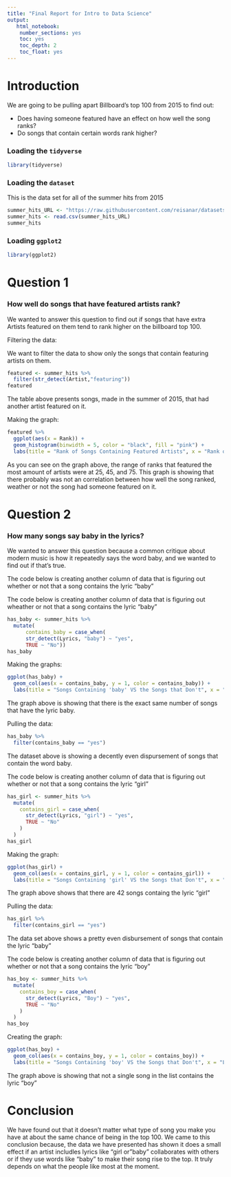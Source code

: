 ```yaml
---
title: "Final Report for Intro to Data Science"
output:
   html_notebook:
    number_sections: yes
    toc: yes
    toc_depth: 2
    toc_float: yes
---
```



# Introduction

We are going to be pulling apart Billboard's top 100 from 2015 to find out:

- Does having someone featured have an effect on how well the song ranks?
- Do songs that contain certain words rank higher?


### Loading the `tidyverse` 

```r
library(tidyverse)
```


### Loading the `dataset`

This is the data set for all of the summer hits from 2015

```r
summer_hits_URL <- "https://raw.githubusercontent.com/reisanar/datasets/master/BB_top100_2015.csv"
summer_hits <- read.csv(summer_hits_URL)
summer_hits
```



### Loading `ggplot2`

```r
library(ggplot2)
```





# Question 1

### How well do songs that have featured  artists rank?

We wanted to answer this question to find out if songs that have extra Artists featured on them tend to rank higher on the billboard top 100. 

Filtering the data:

We want to filter the data to show only the songs that contain featuring artists on them. 

```r
featured <- summer_hits %>%
  filter(str_detect(Artist,"featuring"))
featured
```
The table above presents songs, made in the summer of 2015, that had another artist featured on it. 


Making the graph:

```r
featured %>% 
  ggplot(aes(x = Rank)) +
  geom_histogram(binwidth = 5, color = "black", fill = "pink") +
  labs(title = "Rank of Songs Containing Featured Artists", x = "Rank of song (out of 100)", y = "Count of Songs")
```

As you can see on the graph above, the range of ranks that featured the most amount of artists were at 25, 45, and 75. This graph is showing that there probably was not an correlation between how well the song ranked, weather or not the song had someone featured on it. 



# Question 2

### How many songs say baby in the lyrics?

We wanted to answer this question because a common critique about modern music is how it repeatedly says the word baby, and we wanted to find out if that's true. 


The code below is creating another column of data that is figuring out whether or not that a song contains the lyric "baby"

The code below is creating another column of data that is figuring out wheather or not that a song contains the lyric "baby"


```r
has_baby <- summer_hits %>% 
  mutate(
      contains_baby = case_when(
      str_detect(Lyrics, "baby") ~ "yes", 
      TRUE ~ "No"))
has_baby
```


Making the graphs:

```r
ggplot(has_baby) +
  geom_col(aes(x = contains_baby, y = 1, color = contains_baby)) +
  labs(title = "Songs Containing 'baby' VS the Songs that Don't", x = "Lyrics", y = "Number of Songs")
```

The graph above is showing that there is the exact same number of songs that have the lyric baby. 


Pulling the data:

```r
has_baby %>% 
  filter(contains_baby == "yes")
```
The dataset above is showing a decently even dispursement of songs that contain the word baby. 


The code below is creating another column of data that is figuring out whether or not that a song contains the lyric "girl"

```r
has_girl <- summer_hits %>% 
  mutate(
    contains_girl = case_when(
      str_detect(Lyrics, "girl") ~ "yes", 
      TRUE ~ "No"
    )
  ) 
has_girl
```

Making the graph:

```r
ggplot(has_girl) +
  geom_col(aes(x = contains_girl, y = 1, color = contains_girl)) +
  labs(title = "Songs Containing 'girl' VS the Songs that Don't", x = "Lyrics", y = "Number of Songs")
```

The graph above shows that there are 42 songs  containg the lyric "girl"

Pulling the data:

```r
has_girl %>% 
  filter(contains_girl == "yes")
```
The data set above shows a pretty even disbursement of songs that contain the lyric "baby" 



The code below is creating another column of data that is figuring out whether or not that a song contains the lyric "boy"

```r
has_boy <- summer_hits %>% 
  mutate(
    contains_boy = case_when(
      str_detect(Lyrics, "Boy") ~ "yes", 
      TRUE ~ "No"
    )
  ) 
has_boy
```

Creating the graph:

```r
ggplot(has_boy) +
  geom_col(aes(x = contains_boy, y = 1, color = contains_boy)) +
  labs(title = "Songs Containing 'boy' VS the Songs that Don't", x = "Lyrics", y = "Number of Songs")
```
The graph above is showing that not a single song in the list contains the lyric "boy"




# Conclusion

We have found out that it doesn’t matter what type of song you make you have at about the same chance of being in the top 100. We came to this conclusion because, the data we have presented has shown it does a small effect if an artist includles lyrics like "girl or "baby" collaborates with others or if they use words like “baby” to make their song rise to the top. It truly depends on what the people like most at the moment. 


